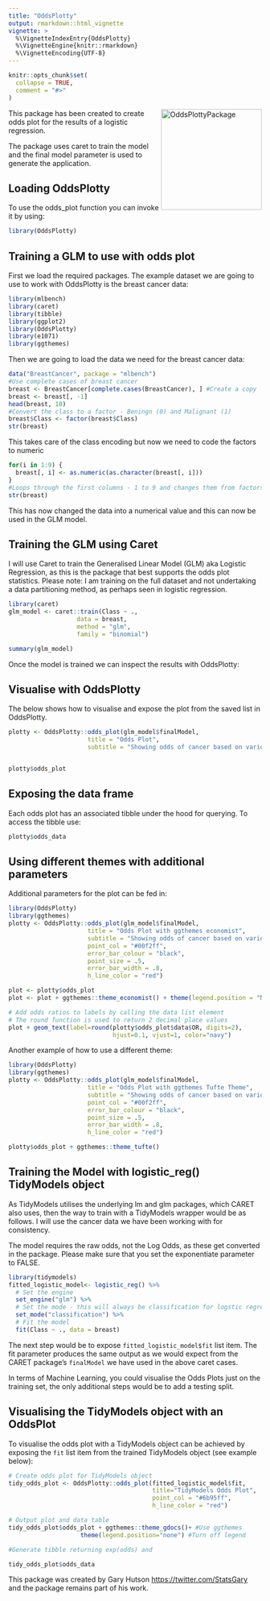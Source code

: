 ```yaml
---
title: "OddsPlotty"
output: rmarkdown::html_vignette
vignette: >
  %\VignetteIndexEntry{OddsPlotty}
  %\VignetteEngine{knitr::rmarkdown}
  %\VignetteEncoding{UTF-8}
---
```


```r
knitr::opts_chunk$set(
  collapse = TRUE,
  comment = "#>"
)
```

<img src="OddsPlotty.png"
     alt="OddsPlottyPackage"
     align="right"
     width = 200 height = 200 />

This package has been created to create odds plot for the results of a logistic regression. 

The package uses caret to train the model and the final model parameter is used to generate the application.


## Loading OddsPlotty

To use the odds_plot function you can invoke it by using:

```r
library(OddsPlotty)

```

## Training a GLM to use with odds plot

First we load the required packages. The example dataset we are going to use to work with OddsPlotty is the breast cancer data:

```r
library(mlbench)
library(caret)
library(tibble)
library(ggplot2)
library(OddsPlotty)
library(e1071)
library(ggthemes)

```
Then we are going to load the data we need for the breast cancer data:

```r
data("BreastCancer", package = "mlbench")
#Use complete cases of breast cancer
breast <- BreastCancer[complete.cases(BreastCancer), ] #Create a copy
breast <- breast[, -1]
head(breast, 10)
#Convert the class to a factor - Beningn (0) and Malignant (1)
breast$Class <- factor(breast$Class)
str(breast)

```

This takes care of the class encoding but now we need to code the factors to numeric

```r
for(i in 1:9) {
  breast[, i] <- as.numeric(as.character(breast[, i]))
}
#Loops through the first columns - 1 to 9 and changes them from factors to a numerical representation
str(breast)

```

This has now changed the data into a numerical value and this can now be used in the GLM model. 

## Training the GLM using Caret

I will use Caret to train the Generalised Linear Model (GLM) aka Logistic Regression, as this is the package that best supports the odds plot statistics. Please note: I am training on the full dataset and not undertaking a data partitioning method, as perhaps seen in logistic regression.

```r
library(caret)
glm_model <- caret::train(Class ~ .,
                   data = breast,
                   method = "glm",
                   family = "binomial")

summary(glm_model)

```
Once the model is trained we can inspect the results with OddsPlotty:

## Visualise with OddsPlotty

The below shows how to visualise and expose the plot from the saved list in OddsPlotty. 

```r
plotty <- OddsPlotty::odds_plot(glm_model$finalModel,
                      title = "Odds Plot",
                      subtitle = "Showing odds of cancer based on various factors")


plotty$odds_plot
```



## Exposing the data frame

Each odds plot has an associated tibble under the hood for querying. To access the tibble use:

```r
plotty$odds_data
```

## Using different themes with additional parameters

Additional parameters for the plot can be fed in:

```r
library(OddsPlotty)
library(ggthemes)
plotty <- OddsPlotty::odds_plot(glm_model$finalModel, 
                      title = "Odds Plot with ggthemes economist",
                      subtitle = "Showing odds of cancer based on various factors",
                      point_col = "#00f2ff",
                      error_bar_colour = "black",
                      point_size = .5,
                      error_bar_width = .8,
                      h_line_color = "red") 

plot <- plotty$odds_plot 
plot <- plot + ggthemes::theme_economist() + theme(legend.position = "NULL")

# Add odds ratios to labels by calling the data list element
# The round function is used to return 2 decimal place values
plot + geom_text(label=round(plotty$odds_plot$data$OR, digits=2), 
                             hjust=0.1, vjust=1, color="navy")

```

Another example of how to use a different theme:

```r
library(OddsPlotty)
library(ggthemes)
plotty <- OddsPlotty::odds_plot(glm_model$finalModel, 
                      title = "Odds Plot with ggthemes Tufte Theme",
                      subtitle = "Showing odds of cancer based on various factors",
                      point_col = "#00f2ff",
                      error_bar_colour = "black",
                      point_size = .5,
                      error_bar_width = .8,
                      h_line_color = "red")

plotty$odds_plot + ggthemes::theme_tufte()

```


## Training the Model with logistic_reg() TidyModels object

As TidyModels utilises the underlying lm and glm packages, which CARET also uses, then the way to train with a TidyModels wrapper would be as follows. I will use the cancer data we have been working with for consistency.

The model requires the raw odds, not the Log Odds, as these get converted in the package. Please make sure that you set the exponentiate parameter to FALSE. 

```r
library(tidymodels)
fitted_logistic_model<- logistic_reg() %>%
  # Set the engine
  set_engine("glm") %>%
  # Set the mode - this will always be classification for logstic regression 
  set_mode("classification") %>%
  # Fit the model
  fit(Class ~ ., data = breast)

```

The next step would be to expose `fitted_logistic_model$fit` list item. The fit parameter produces the same output as we would expect from the CARET package's `finalModel` we have used in the above caret cases.

In terms of Machine Learning, you could visualise the Odds Plots just on the training set, the only additional steps would be to add a testing split. 

## Visualising the TidyModels object with an OddsPlot

To visualise the odds plot with a TidyModels object can be achieved by exposing the `fit` list item from the trained TidyModels object (see example below):

```r
# Create odds plot for TidyModels object
tidy_odds_plot <- OddsPlotty::odds_plot(fitted_logistic_model$fit,
                                        title="TidyModels Odds Plot",
                                        point_col = "#6b95ff",
                                        h_line_color = "red")

# Output plot and data table
tidy_odds_plot$odds_plot + ggthemes::theme_gdocs()+ #Use ggthemes
                    theme(legend.position="none") #Turn off legend

#Generate tibble returning exp(odds) and 

tidy_odds_plot$odds_data


```

This package was created by Gary Hutson <https://twitter.com/StatsGary> and the package remains part of his work. 


